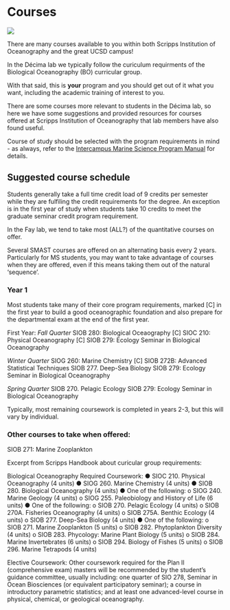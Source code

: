 # Courses {#courses}

![](img/which_course.png)

There are many courses available to you within both Scripps Institution of Oceanography and the great UCSD campus! 

In the Décima lab we typically follow the curiculum requirments of the Biological Oceanography (BO) curricular group.

With that said, this is __your__ program and you should get out of it what you want, including the academic training of interest to you. 

There are some courses more relevant to students in the Décima lab, so here we have some suggestions and provided resources for courses offered at Scripps Institution of Oceanography that lab members have also found useful.

Course of study should be selected with the program requirements in mind - as always, refer to the [Intercampus Marine Science Program Manual](https://my.umassd.edu/html/terminalfour/media/umassdartmouth/smast/lab-pdf-files/IMS-General-Policy.pdf) for details.  


## Suggested course schedule

Students generally take a full time credit load of 9 credits per semester while they are fulfiling the credit requirements for the degree. An exception is in the first year of study when students take 10 credits to meet the graduate seminar credit program requirement.  

In the Fay lab, we tend to take most (ALL?) of the quantitative courses on offer.  

Several SMAST courses are offered on an alternating basis every 2 years. Particularly for MS students, you may want to take advantage of courses when they are offered, even if this means taking them out of the natural 'sequence'.   

### Year 1 

Most students take many of their core program requirements, marked [C] in the first year to build a good oceanographic foundation and also prepare for the departmental exam at the end of the first year.

First Year:
*Fall Quarter*
SIOB 280: Biological Oceaography [C]
SIOC 210: Physical Oceanography [C]
SIOB 279: Ecology Seminar in Biological Oceanography

*Winter Quarter* 
SIOG 260: Marine Chemistry [C]
SIOB 272B: Advanced Statistical Techniques
SIOB 277. Deep-Sea Biology 
SIOB 279: Ecology Seminar in Biological Oceanography

*Spring Quarter* 
SIOB 270. Pelagic Ecology
SIOB 279: Ecology Seminar in Biological Oceanography


Typically, most remaining coursework is completed in years 2-3, but this will vary by individual. 

### Other courses to take when offered: 
SIOB 271: Marine Zooplankton 
 
Excerpt from Scripps Handbook about curicular group requirements:

Biological Oceanography
Required Coursework:
● SIOC 210. Physical Oceanography (4 units)
● SIOG 260. Marine Chemistry (4 units)
● SIOB 280. Biological Oceanography (4 units)
● One of the following:
o SIOG 240. Marine Geology (4 units)
o SIOG 255. Paleobiology and History of Life (6 units)
● One of the following:
o SIOB 270. Pelagic Ecology (4 units)
o SIOB 270A. Fisheries Oceanography (4 units)
o SIOB 275A. Benthic Ecology (4 units)
o SIOB 277. Deep-Sea Biology (4 units)
● One of the following:
o SIOB 271. Marine Zooplankton (5 units)
o SIOB 282. Phytoplankton Diversity (4 units)
o SIOB 283. Phycology: Marine Plant Biology (5 units)
o SIOB 284. Marine Invertebrates (6 units)
o SIOB 294. Biology of Fishes (5 units)
o SIOB 296. Marine Tetrapods (4 units)

Elective Coursework:
Other coursework required for the Plan II (comprehensive exam) masters will be recommended by the student’s guidance committee, usually including: one quarter of SIO 278, Seminar in Ocean Biosciences (or equivalent participatory seminar); a course in introductory parametric statistics; and at least one advanced-level course in physical, chemical, or geological oceanography.


